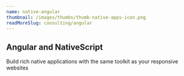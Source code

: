 ```yaml
---
name: native-angular
thumbnail: /images/thumbs/thumb-native-apps-icon.png
readMoreSlug: consulting/angular
---
```


## Angular and NativeScript

Build rich native applications with the same toolkit as your responsive websites
